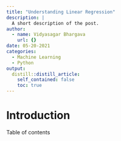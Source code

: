 ```yaml
---
title: "Understanding Linear Regression"
description: |
  A short description of the post.
author:
  - name: Vidyasagar Bhargava
    url: {}
date: 05-20-2021
categories:
  - Machine Learning
  - Python
output:
  distill::distill_article:
    self_contained: false
    toc: true
---
```


# Introduction 

Table of contents


```python

```

